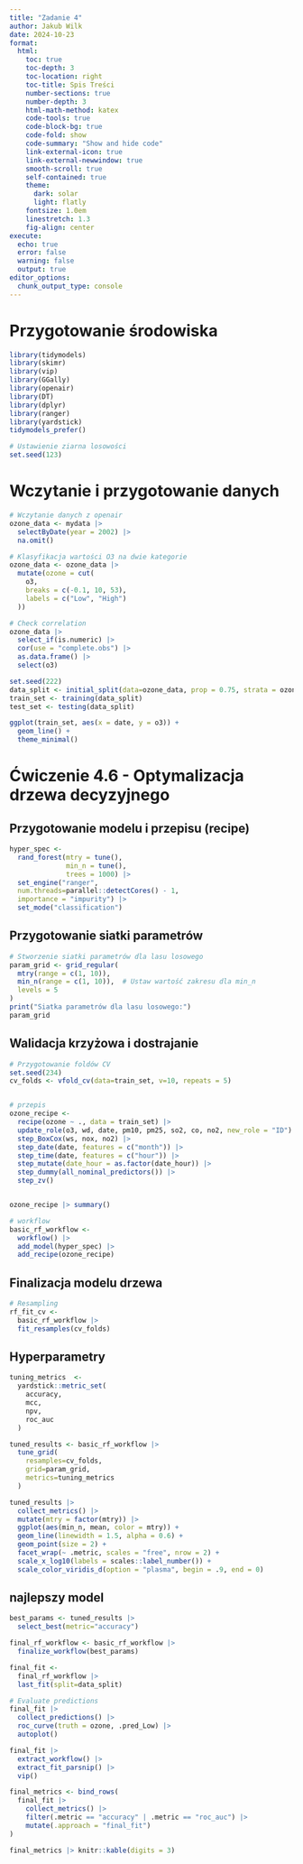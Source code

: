 ```yaml
---
title: "Zadanie 4" 
author: Jakub Wilk
date: 2024-10-23
format:   
  html:    
    toc: true    
    toc-depth: 3    
    toc-location: right    
    toc-title: Spis Treści    
    number-sections: true    
    number-depth: 3    
    html-math-method: katex    
    code-tools: true    
    code-block-bg: true    
    code-fold: show    
    code-summary: "Show and hide code"    
    link-external-icon: true    
    link-external-newwindow: true    
    smooth-scroll: true    
    self-contained: true 
    theme:         
      dark: solar 
      light: flatly    
    fontsize: 1.0em    
    linestretch: 1.3    
    fig-align: center
execute:   
  echo: true  
  error: false  
  warning: false  
  output: true
editor_options: 
  chunk_output_type: console
---
```


# Przygotowanie środowiska
```r
library(tidymodels) 
library(skimr) 
library(vip)
library(GGally) 
library(openair)
library(DT) 
library(dplyr)
library(ranger)
library(yardstick)
tidymodels_prefer()

# Ustawienie ziarna losowości
set.seed(123)
```

# Wczytanie i przygotowanie danych
```r
# Wczytanie danych z openair
ozone_data <- mydata |> 
  selectByDate(year = 2002) |> 
  na.omit()

# Klasyfikacja wartości O3 na dwie kategorie
ozone_data <- ozone_data |>  
  mutate(ozone = cut(
    o3,
    breaks = c(-0.1, 10, 53),
    labels = c("Low", "High")
  ))

# Check correlation
ozone_data |> 
  select_if(is.numeric) |> 
  cor(use = "complete.obs") |> 
  as.data.frame() |> 
  select(o3)
```


```r
set.seed(222)
data_split <- initial_split(data=ozone_data, prop = 0.75, strata = ozone)
train_set <- training(data_split)
test_set <- testing(data_split)

ggplot(train_set, aes(x = date, y = o3)) + 
  geom_line() + 
  theme_minimal()
```



# Ćwiczenie 4.6 - Optymalizacja drzewa decyzyjnego

## Przygotowanie modelu i przepisu (recipe)
```r
hyper_spec <- 
  rand_forest(mtry = tune(),
              min_n = tune(),
              trees = 1000) |>
  set_engine("ranger",
  num.threads=parallel::detectCores() - 1,
  importance = "impurity") |> 
  set_mode("classification")

```

## Przygotowanie siatki parametrów
```r
# Stworzenie siatki parametrów dla lasu losowego
param_grid <- grid_regular(
  mtry(range = c(1, 10)),
  min_n(range = c(1, 10)),  # Ustaw wartość zakresu dla min_n
  levels = 5
)
print("Siatka parametrów dla lasu losowego:")
param_grid
```

## Walidacja krzyżowa i dostrajanie
```r
# Przygotowanie foldów CV
set.seed(234)
cv_folds <- vfold_cv(data=train_set, v=10, repeats = 5)


# przepis
ozone_recipe <- 
  recipe(ozone ~ ., data = train_set) |> 
  update_role(o3, wd, date, pm10, pm25, so2, co, no2, new_role = "ID") |> 
  step_BoxCox(ws, nox, no2) |> 
  step_date(date, features = c("month")) |> 
  step_time(date, features = c("hour")) |>
  step_mutate(date_hour = as.factor(date_hour)) |>  
  step_dummy(all_nominal_predictors()) |> 
  step_zv()


ozone_recipe |> summary()

```



```r
# workflow
basic_rf_workflow <- 
  workflow() |> 
  add_model(hyper_spec) |> 
  add_recipe(ozone_recipe)
```

## Finalizacja modelu drzewa
```r
# Resampling
rf_fit_cv <- 
  basic_rf_workflow |> 
  fit_resamples(cv_folds)
```


## Hyperparametry

```r
tuning_metrics  <- 
  yardstick::metric_set(
    accuracy,
    mcc,
    npv,
    roc_auc
  )

tuned_results <- basic_rf_workflow |> 
  tune_grid(
    resamples=cv_folds,
    grid=param_grid,
    metrics=tuning_metrics
  )
```

```r
tuned_results |> 
  collect_metrics() |> 
  mutate(mtry = factor(mtry)) |>
  ggplot(aes(min_n, mean, color = mtry)) +
  geom_line(linewidth = 1.5, alpha = 0.6) +
  geom_point(size = 2) +
  facet_wrap(~ .metric, scales = "free", nrow = 2) +
  scale_x_log10(labels = scales::label_number()) +
  scale_color_viridis_d(option = "plasma", begin = .9, end = 0)
```

## najlepszy model 
```r
best_params <- tuned_results |> 
  select_best(metric="accuracy")

final_rf_workflow <- basic_rf_workflow |> 
  finalize_workflow(best_params)

final_fit <- 
  final_rf_workflow |> 
  last_fit(split=data_split)

# Evaluate predictions
final_fit |> 
  collect_predictions() |> 
  roc_curve(truth = ozone, .pred_Low) |> 
  autoplot()
```


```r
final_fit |> 
  extract_workflow() |> 
  extract_fit_parsnip() |>
  vip()
```

```r
final_metrics <- bind_rows(
  final_fit |> 
    collect_metrics() |> 
    filter(.metric == "accuracy" | .metric == "roc_auc") |>
    mutate(.approach = "final_fit")
)

final_metrics |> knitr::kable(digits = 3)
```